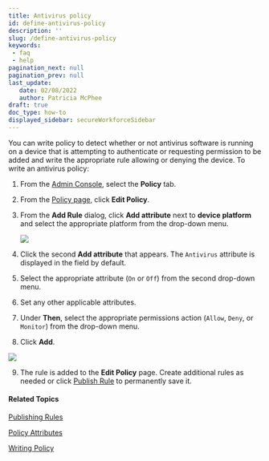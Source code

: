 ```yaml
---
title: Antivirus policy
id: define-antivirus-policy
description: ''
slug: /define-antivirus-policy
keywords: 
 - faq
 - help
pagination_next: null
pagination_prev: null
last_update: 
   date: 02/08/2022
   author: Patricia McPhee
draft: true
doc_type: how-to
displayed_sidebar: secureWorkforceSidebar
---
```



<SupportedOsAuthenticator />

You can write policy to detect whether or not antivirus software is running on a device that is attempting to authenticate  or requesting permission to be added and write the appropriate rule allowing or denying the device. To write an antivirus policy:

1. From the [Admin Console](/docs/secure-work/workforce-settings/admin-console/admin-console-login), select the **Policy** tab.

2. From the [Policy page](/docs/secure-work/workforce-settings/policy/policy-writing/writing-policy#creating-rules), click **Edit Policy**. 

3. From the **Add Rule** dialog, click **Add attribute** next to **device platform** and select the appropriate platform from the drop-down menu. 

    ![](/images/policy/device_platform_windows.PNG)

4. Click the second **Add attribute** that appears. The `Antivirus` attribute is displayed in the field by default.

5. Select the appropriate attribute (`On` or `Off`) from the second drop-down menu.

6. Set any other applicable attributes.

7. Under **Then**, select the appropriate permissions action (`Allow`, `Deny`, or `Monitor`) from the drop-down menu.

8. Click **Add**. 

  ![](/images/policy/antivirus_windows_on.PNG)

9. The rule is added to the **Edit Policy** page. Create additional rules as needed or click [Publish Rule](/docs/secure-work/workforce-settings/policy/policy-publish-rules/publishing-rules) to permanently save it.

<NotePolicyMustBePublished />

#### Related Topics

[Publishing Rules](/docs/secure-work/workforce-settings/policy/policy-publish-rules/publishing-rules)

[Policy Attributes](/docs/secure-work/workforce-settings/policy/policy-writing/policy-attributes)

[Writing Policy](/docs/secure-work/workforce-settings/policy/policy-writing/writing-policy)